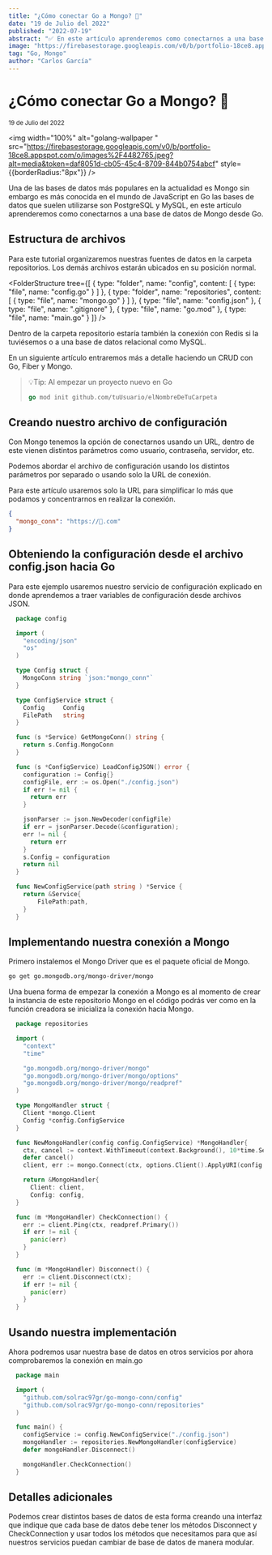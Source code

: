 ```yaml
---
title: "¿Cómo conectar Go a Mongo? 🍃"
date: "19 de Julio del 2022"
published: "2022-07-19"
abstract: "✅ En este artículo aprenderemos como conectarnos a una base de datos de Mongo desde Go."
image: "https://firebasestorage.googleapis.com/v0/b/portfolio-18ce8.appspot.com/o/images%2F4482765.jpeg?alt=media&token=daf8051d-cb05-45c4-8709-844b0754abcf"
tag: "Go, Mongo"
author: "Carlos García"
---
```


# ¿Cómo conectar Go a Mongo? 🍃

<small>19 de Julio del 2022</small>
<EditPost path="como-conectar-go-mongo" />

<img
  width="100%"
  alt="golang-wallpaper "
  src="https://firebasestorage.googleapis.com/v0/b/portfolio-18ce8.appspot.com/o/images%2F4482765.jpeg?alt=media&token=daf8051d-cb05-45c4-8709-844b0754abcf"
  style={{borderRadius:"8px"}}
/>

Una de las bases de datos más populares en la actualidad es Mongo sin embargo es más conocida en el mundo de JavaScript en Go las bases de datos que suelen utilizarse son PostgreSQL y MySQL, en este artículo aprenderemos como conectarnos a una base de datos de Mongo desde Go.

## Estructura de archivos

Para este tutorial organizaremos nuestras fuentes de datos en la carpeta repositorios. Los demás archivos estarán ubicados en su posición normal.

<FolderStructure
  tree={[
  {
    type: "folder",
    name: "config",
    content: [
      {
        type: "file",
        name: "config.go"
      }
    ]
  },
  {
    type: "folder",
    name: "repositories",
    content: [
      {
        type: "file",
        name: "mongo.go"
      }
    ]
  },
  {
    type: "file",
    name: "config.json"
  },
  {
    type: "file",
    name: ".gitignore"
  },
  {
    type: "file",
    name: "go.mod"
  },
  {
    type: "file",
    name: "main.go"
  }
]}
/>

Dentro de la carpeta repositorio estaría también la conexión con Redis si la tuviésemos o a una base de datos relacional como MySQL.

En un siguiente artículo entraremos más a detalle haciendo un CRUD con Go, Fiber y Mongo.

> 💡Tip: Al empezar un proyecto nuevo en Go 
> ```go
> go mod init github.com/tuUsuario/elNombreDeTuCarpeta
> ```

## Creando nuestro archivo de configuración

Con Mongo tenemos la opción de conectarnos usando un URL, dentro de este vienen distintos parámetros como usuario, contraseña, servidor, etc.

Podemos abordar el archivo de configuración usando los distintos parámetros por separado o usando solo la URL de conexión.

Para este artículo usaremos solo la URL para simplificar lo más que podamos y concentrarnos en realizar la conexión.

```json
{
  "mongo_conn": "https://🤫.com"
}
```

## Obteniendo la configuración desde el archivo config.json hacia Go

Para este ejemplo usaremos nuestro servicio de configuración explicado en <BlogLink url="/blog/como-obtener-variables-entorno-go-env-json/" content="el artículo"/> donde aprendemos a traer variables de configuración desde archivos JSON.

```go
  package config

  import (
    "encoding/json"
    "os"
  )

  type Config struct {
    MongoConn string `json:"mongo_conn"`
  }

  type ConfigService struct {
    Config     Config
    FilePath   string
  }

  func (s *Service) GetMongoConn() string {
    return s.Config.MongoConn
  }

  func (s *ConfigService) LoadConfigJSON() error {
    configuration := Config{}
    configFile, err := os.Open("./config.json")
    if err != nil {
      return err
    }

    jsonParser := json.NewDecoder(configFile)
    if err = jsonParser.Decode(&configuration);
    err != nil {
      return err
    }
    s.Config = configuration
    return nil
  }

  func NewConfigService(path string ) *Service {
    return &Service{
        FilePath:path,
    }
  }
```

## Implementando nuestra conexión a Mongo

Primero instalemos el Mongo Driver que es el paquete oficial de Mongo.

```bash
go get go.mongodb.org/mongo-driver/mongo
```

Una buena forma de empezar la conexión a Mongo es al momento de crear la instancia de este repositorio Mongo en el código podrás ver como en la función creadora se inicializa la conexión hacia Mongo.

```go
  package repositories

  import (
    "context"
    "time"

    "go.mongodb.org/mongo-driver/mongo"
    "go.mongodb.org/mongo-driver/mongo/options"
    "go.mongodb.org/mongo-driver/mongo/readpref"
  )

  type MongoHandler struct {
    Client *mongo.Client
    Config *config.ConfigService
  }

  func NewMongoHandler(config config.ConfigService) *MongoHandler{
    ctx, cancel := context.WithTimeout(context.Background(), 10*time.Second)
    defer cancel()
    client, err := mongo.Connect(ctx, options.Client().ApplyURI(config.GetMongoConn()))

    return &MongoHandler{
      Client: client,
      Config: config,
  }

  func (m *MongoHandler) CheckConnection() {
    err := client.Ping(ctx, readpref.Primary())
    if err != nil {
      panic(err)
    }
  }

  func (m *MongoHandler) Disconnect() {
    err := client.Disconnect(ctx);
    if err != nil {
      panic(err)
    }
  }
```

## Usando nuestra implementación

Ahora podremos usar nuestra base de datos en otros servicios por ahora comprobaremos la conexión en main.go

```go
  package main

  import (
    "github.com/solrac97gr/go-mongo-conn/config"
    "github.com/solrac97gr/go-mongo-conn/repositories"
  )

  func main() {
    configService := config.NewConfigService("./config.json")
    mongoHandler := repositories.NewMongoHandler(configService)
    defer mongoHandler.Disconnect()

    mongoHandler.CheckConnection()
  }
```

## Detalles adicionales

Podemos crear distintos bases de datos de esta forma creando una interfaz que indique que cada base de datos debe tener los métodos Disconnect y CheckConnection y usar todos los métodos que necesitamos para que así nuestros servicios puedan cambiar de base de datos de manera modular.
